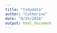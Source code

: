 ```yaml
---
title: "tidydata"
author: "Catherine"
date: "9/25/2018"
output: html_document
---
```


```r


```

